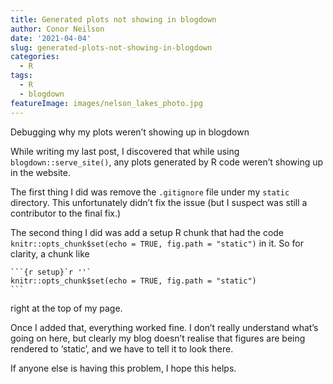 ```yaml
---
title: Generated plots not showing in blogdown
author: Conor Neilson
date: '2021-04-04'
slug: generated-plots-not-showing-in-blogdown
categories:
  - R
tags:
  - R
  - blogdown
featureImage: images/nelson_lakes_photo.jpg
---
```


Debugging why my plots weren't showing up in blogdown

<!--more-->

While writing my last post, I discovered that while using `blogdown::serve_site()`, any plots generated by R code weren't showing up in the website. 

The first thing I did was remove the `.gitignore` file under my `static` directory. This unfortunately didn't fix the issue (but I suspect was still a contributor to the final fix.)

The second thing I did was add a setup R chunk that had the code `knitr::opts_chunk$set(echo = TRUE, fig.path = "static")` in it. So for clarity, a chunk like

````
```{r setup}`r ''`
knitr::opts_chunk$set(echo = TRUE, fig.path = "static")
```
````

right at the top of my page. 

Once I added that, everything worked fine. I don't really understand what's going on here, but clearly my blog doesn't realise that figures are being rendered to 'static', and we have to tell it to look there. 

If anyone else is having this problem, I hope this helps.